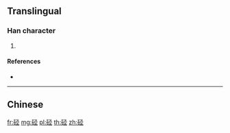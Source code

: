 {{character info/new}}
{{also|硜}}
==Translingual==

===Han character===
{{Han char|rn=112|rad=石|as=05|sn=10|four=|canj=MRNOM}}

# {{defn|Han|sort=石05}}

====References====
* {{Han ref|kx=0829.331|hdz=42427.011|uh=7841|ud=30785}}

----

==Chinese==
{{zh-see|硜}}
[[fr:硁]]
[[mg:硁]]
[[pl:硁]]
[[th:硁]]
[[zh:硁]]